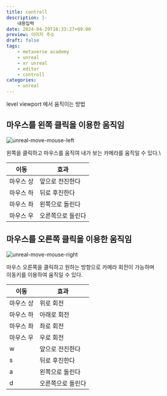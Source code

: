 ```yaml
---
title: controll
description: |-
    내용입력
date: 2024-04-29T16:33:27+09:00
preview: 이미지 주소
draft: false
tags:
    - metaverse academy
    - unreal
    - xr unreal
    - editor
    - controll
categories:
    - unreal
---
```


level viewport 에서 움직이는 방법

## 마우스를 왼쪽 클릭을 이용한 움직임

![unreal-move-mouse-left](./assets/unreal-move-mouse-left.gif)

왼쪽을 클릭하고 마우스를 움직여 내가 보는 카메라를 움직일 수 있다.\

| 이동 | 효과 |
| --- | --- |
| 마우스 상 | 앞으로 전진한다 |
| 마우스 하 | 뒤로 후진한다 |
| 마우스 좌 | 왼쪽으로 돌린다 |
| 마우스 우 | 오른쪽으로 돌린다 |

## 마우스를 오른쪽 클릭을 이용한 움직임

![unreal-move-mouse-right](./assets/unreal-move-mouse-right.gif)

마우스 오른쪽을 클릭하고 원하는 방항으로 카메라 회전이 가능하며\
이동키를 이용하여 움직일 수 있다.


| 이동 | 효과 |
| --- | --- |
| 마우스 상 | 위로 회전 |
| 마우스 하 | 아래로 회전 |
| 마우스 좌 | 좌로 회전 |
| 마우스 우 | 우로 회전 |
| w | 앞으로 전진한다 |
| s | 뒤로 후진한다 |
| a | 왼쪽으로 돌린다 |
| d | 오른쪽으로 돌린다 |